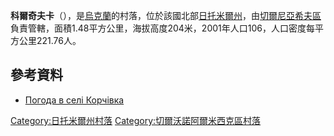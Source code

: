 {{coord|50|25|59|N|28|15|9|E|scale:30000|display=title}}

'''科爾奇夫卡'''（{{lang-uk|Корчівка}}），是[[烏克蘭|烏克蘭]]的村落，位於該國北部[[日托米爾州|日托米爾州]]，由[[切爾尼亞希夫區|切爾尼亞希夫區]]負責管轄，面積1.48平方公里，海拔高度204米，2001年人口106，人口密度每平方公里221.76人。

==參考資料== 
* [http://weather.in.ua/ua/zhitomirskaja/11621 Погода в селі Корчівка] {{Wayback|url=http://weather.in.ua/ua/zhitomirskaja/11621 |date=20111219160917 }}

{{DEFAULTSORT:Корчівка}}
[[Category:日托米爾州村落|Category:日托米爾州村落]]
[[Category:切爾沃諾阿爾米西克區村落|Category:切爾沃諾阿爾米西克區村落]]


{{Zhytomyr-geo-stub}}